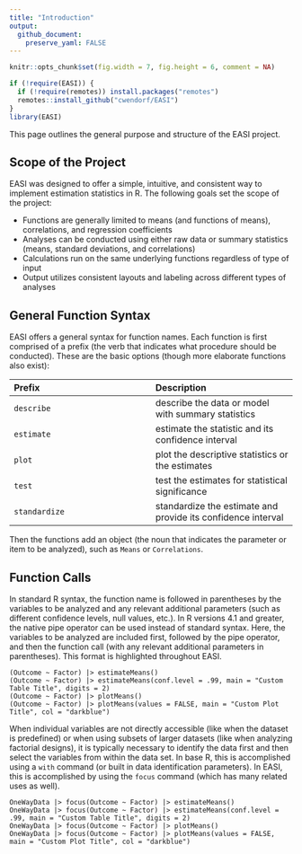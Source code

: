 ```yaml
---
title: "Introduction"
output:
  github_document:
    preserve_yaml: FALSE
---
```


```r
knitr::opts_chunk$set(fig.width = 7, fig.height = 6, comment = NA)
```

```r
if (!require(EASI)) {
  if (!require(remotes)) install.packages("remotes")
  remotes::install_github("cwendorf/EASI")
}
library(EASI)
```

This page outlines the general purpose and structure of the EASI project.

## Scope of the Project

EASI was designed to offer a simple, intuitive, and consistent way to implement estimation statistics in R. The following goals set the scope of the project:

- Functions are generally limited to means (and functions of means), correlations, and regression coefficients
- Analyses can be conducted using either raw data or summary statistics (means, standard deviations, and correlations)
- Calculations run on the same underlying functions regardless of type of input
- Output utilizes consistent layouts and labeling across different types of analyses

## General Function Syntax

EASI offers a general syntax for function names. Each function is first comprised of a prefix (the verb that indicates what procedure should be conducted). These are the basic options (though more elaborate functions also exist):

Prefix | Description
:-- | :--
`describe` | describe the data or model with summary statistics
`estimate` | estimate the statistic and its confidence interval
`plot` | plot the descriptive statistics or the estimates
`test` | test the estimates for statistical significance
`standardize` | standardize the estimate and provide its confidence interval

Then the functions add an object (the noun that indicates the parameter or item to be analyzed), such as `Means` or `Correlations`.

## Function Calls

In standard R syntax, the function name is followed in parentheses by the variables to be analyzed and any relevant additional parameters (such as different confidence levels, null values, etc.). In R versions 4.1 and greater, the native pipe operator can be used instead of standard syntax. Here, the variables to be analyzed are included first, followed by the pipe operator, and then the function call (with any relevant additional parameters in parentheses). This format is highlighted throughout EASI.

```
(Outcome ~ Factor) |> estimateMeans()
(Outcome ~ Factor) |> estimateMeans(conf.level = .99, main = "Custom Table Title", digits = 2)
(Outcome ~ Factor) |> plotMeans()
(Outcome ~ Factor) |> plotMeans(values = FALSE, main = "Custom Plot Title", col = "darkblue")
```

When individual variables are not directly accessible (like when the dataset is predefined) or when using subsets of larger datasets (like when analyzing factorial designs), it is typically necessary to identify the data first and then select the variables from within the data set. In base R, this is accomplished using a `with` command (or built in data identification parameters). In EASI, this is accomplished by using the `focus` command (which has many related uses as well).

```
OneWayData |> focus(Outcome ~ Factor) |> estimateMeans()
OneWayData |> focus(Outcome ~ Factor) |> estimateMeans(conf.level = .99, main = "Custom Table Title", digits = 2)
OneWayData |> focus(Outcome ~ Factor) |> plotMeans()
OneWayData |> focus(Outcome ~ Factor) |> plotMeans(values = FALSE, main = "Custom Plot Title", col = "darkblue")
```
